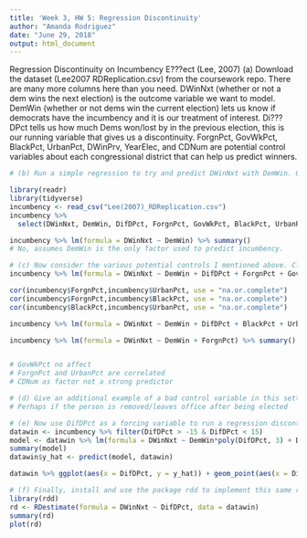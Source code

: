 ```yaml
---
title: 'Week 3, HW 5: Regression Discontinuity'
author: "Amanda Rodriguez"
date: "June 29, 2018"
output: html_document
---
```


Regression Discontinuity on Incumbency E???ect (Lee, 2007)
(a) Download the dataset (Lee2007 RDReplication.csv) from the coursework repo. There are many more columns here than you need. DWinNxt (whether or not a dem wins the next election) is the outcome variable we want to model. DemWin (whether or not dems win the current election) lets us know if democrats have the incumbency and it is our treatment of interest. Di???DPct tells us how much Dems won/lost by in the previous election, this is our running variable that gives us a discontinuity. ForgnPct, GovWkPct, BlackPct, UrbanPct, DWinPrv, YearElec, and CDNum are potential control variables about each congressional district that can help us predict winners. 

```r
# (b) Run a simple regression to try and predict DWinNxt with DemWin. Observe the coe???cient on DemWin. Do you think it gives an unbiased estiamte of the incumbency e???ect. Why or why not? 

library(readr)
library(tidyverse)
incumbency <- read_csv("Lee(2007)_RDReplication.csv")
incumbency %>% 
  select(DWinNxt, DemWin, DifDPct, ForgnPct, GovWkPct, BlackPct, UrbanPct, DWinPrv, YearElec, CDNumAtL)

incumbency %>% lm(formula = DWinNxt ~ DemWin) %>% summary()
# No, assumes DemWin is the only factor used to predict incumbency. 
```

```r
# (c) Now consider the various potential controls I mentioned above. Classify each one as a confounding, variance reducing, unrelated, or bad control. Introduce some/all of these variables to your regression and see what happens to the coe???cient on DemWin. 
incumbency %>% lm(formula = DWinNxt ~ DemWin + DifDPct + ForgnPct + GovWkPct + BlackPct + UrbanPct + DWinPrv + YearElec + CDNumAtL) %>% summary() 

cor(incumbency$ForgnPct,incumbency$UrbanPct, use = "na.or.complete")
cor(incumbency$ForgnPct,incumbency$BlackPct, use = "na.or.complete")
cor(incumbency$BlackPct,incumbency$UrbanPct, use = "na.or.complete")

incumbency %>% lm(formula = DWinNxt ~ DemWin + DifDPct + BlackPct + UrbanPct + DWinPrv) %>% summary()

incumbency %>% lm(formula = DWinNxt ~ DemWin + ForgnPct) %>% summary()


# GovWkPct no affect
# ForgnPct and UrbanPct are correlated
# CDNum as factor not a strong predictor
```
```r
# (d) Give an additional example of a bad control variable in this setting. It does not have to be one that it is present in the dataset. 
# Perhaps if the person is removed/leaves office after being elected
```
```r
# (e) Now use DifDPct as a forcing variable to run a regression discontinuity to estimate the incumbency advantage. Generate a cubic polynomial and pick a window of 10% (this just means to drop data that is more than 15% from the discontinuity) on either side of the threshold (50%). Run a regression discontinuity. How does the coe???cient you got compare to in (b) and (c).
datawin <- incumbency %>% filter(DifDPct > -15 & DifDPct < 15)
model <- datawin %>% lm(formula = DWinNxt ~ DemWin*poly(DifDPct, 3) + DifDPct + BlackPct + UrbanPct + DWinPrv)
summary(model)
datawin$y_hat <- predict(model, datawin)

datawin %>% ggplot(aes(x = DifDPct, y = y_hat)) + geom_point(aes(x = DifDPct))+ geom_smooth(aes(color = as.factor(DemWin)))
```
```r
# (f) Finally, install and use the package rdd to implement this same regression discontinuity design (this saves you from having to decide on bandwidths and code polynomials). Use the functions RDestimate and plot to do a faster regression discontinuity anlaysis. Your answer in (e) should look somewhat similar to your answer here.
library(rdd)
rd <- RDestimate(formula = DWinNxt ~ DifDPct, data = datawin)
summary(rd)
plot(rd)
```